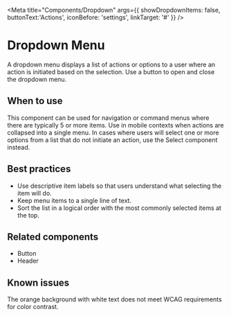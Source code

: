 
<Meta
  title="Components/Dropdown"
  args={{ showDropdownItems: false,
  buttonText:'Actions',
  iconBefore: 'settings',
  linkTarget: '#' }} />

# Dropdown Menu

A dropdown menu displays a list of actions or options to a user where an action is initiated based on the
selection. Use a button to open and close the dropdown menu.

## When to use

This component can be used for navigation or command menus where there are typically 5 or more items. Use in mobile
contexts when actions are collapsed into a single menu. In cases where users will select one or more
options from a list that do not initiate an action, use the Select component instead.

## Best practices

- Use descriptive item labels so that users understand what selecting the item will do.
- Keep menu items to a single line of text.
- Sort the list in a logical order with the most commonly selected items at the top.

## Related components

- Button
- Header

## Known issues

The orange background with white text does not meet WCAG requirements for color contrast.

<Story story={stories.basic} />
